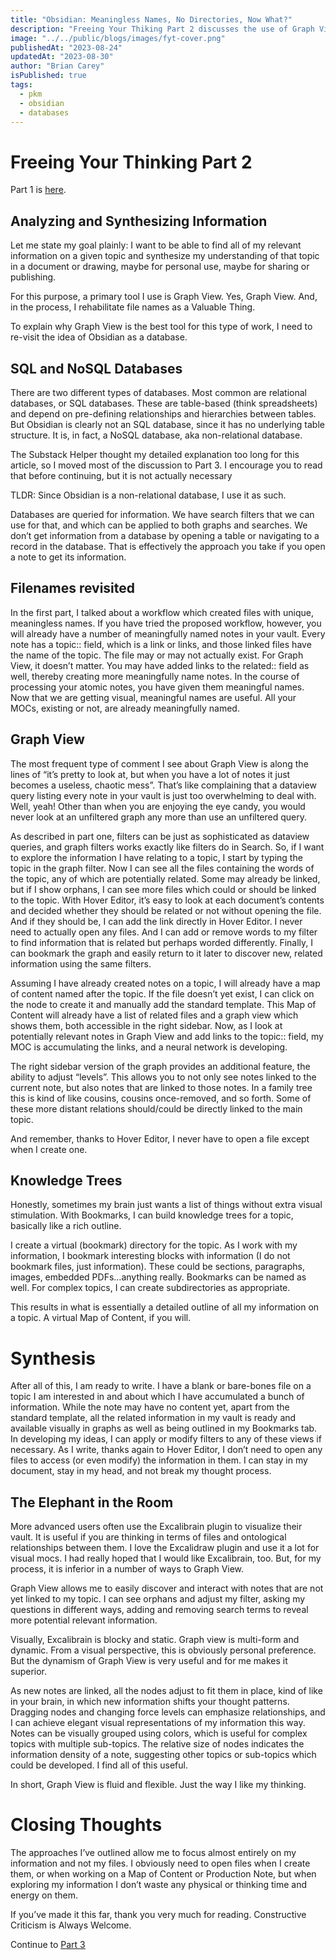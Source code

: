 ```yaml
---
title: "Obsidian: Meaningless Names, No Directories, Now What?"
description: "Freeing Your Thiking Part 2 discusses the use of Graph View and Bookmarks to discover and organize information in your vault"
image: "../../public/blogs/images/fyt-cover.png"
publishedAt: "2023-08-24"
updatedAt: "2023-08-30"
author: "Brian Carey"
isPublished: true
tags:
  - pkm
  - obsidian
  - databases
---
```


# Freeing Your Thinking Part 2

Part 1 is [here](http://biscotty.online/blogs/freeing-your-thinking-part-1).

## Analyzing and Synthesizing Information

Let me state my goal plainly: I want to be able to find all of my relevant information on a given topic and synthesize my understanding of that topic in a document or drawing, maybe for personal use, maybe for sharing or publishing.

For this purpose, a primary tool I use is Graph View. Yes, Graph View. And, in the process, I rehabilitate file names as a Valuable Thing.

To explain why Graph View is the best tool for this type of work, I need to re-visit the idea of Obsidian as a database.

## SQL and NoSQL Databases

There are two different types of databases. Most common are relational databases, or SQL databases. These are table-based (think spreadsheets) and depend on pre-defining relationships and hierarchies between tables. But Obsidian is clearly not an SQL database, since it has no underlying table structure. It is, in fact, a NoSQL database, aka non-relational database.

The Substack Helper thought my detailed explanation too long for this article, so I moved most of the discussion to Part 3. I encourage you to read that before continuing, but it is not actually necessary

TLDR: Since Obsidian is a non-relational database, I use it as such.

Databases are queried for information. We have search filters that we can use for that, and which can be applied to both graphs and searches. We don’t get information from a database by opening a table or navigating to a record in the database. That is effectively the approach you take if you open a note to get its information.

## Filenames revisited

In the first part, I talked about a workflow which created files with unique, meaningless names. If you have tried the proposed workflow, however, you will already have a number of meaningfully named notes in your vault. Every note has a topic:: field, which is a link or links, and those linked files have the name of the topic. The file may or may not actually exist. For Graph View, it doesn’t matter. You may have added links to the related:: field as well, thereby creating more meaningfully name notes. In the course of processing your atomic notes, you have given them meaningful names. Now that we are getting visual, meaningful names are useful. All your MOCs, existing or not, are already meaningfully named.

## Graph View

The most frequent type of comment I see about Graph View is along the lines of “it’s pretty to look at, but when you have a lot of notes it just becomes a useless, chaotic mess”. That’s like complaining that a dataview query listing every note in your vault is just too overwhelming to deal with. Well, yeah! Other than when you are enjoying the eye candy, you would never look at an unfiltered graph any more than use an unfiltered query.

As described in part one, filters can be just as sophisticated as dataview queries, and graph filters works exactly like filters do in Search. So, if I want to explore the information I have relating to a topic, I start by typing the topic in the graph filter. Now I can see all the files containing the words of the topic, any of which are potentially related. Some may already be linked, but if I show orphans, I can see more files which could or should be linked to the topic. With Hover Editor, it’s easy to look at each document’s contents and decided whether they should be related or not without opening the file. And if they should be, I can add the link directly in Hover Editor. I never need to actually open any files. And I can add or remove words to my filter to find information that is related but perhaps worded differently. Finally, I can bookmark the graph and easily return to it later to discover new, related information using the same filters.

Assuming I have already created notes on a topic, I will already have a map of content named after the topic. If the file doesn’t yet exist, I can click on the node to create it and manually add the standard template. This Map of Content will already have a list of related files and a graph view which shows them, both accessible in the right sidebar. Now, as I look at potentially relevant notes in Graph View and add links to the topic:: field, my MOC is accumulating the links, and a neural network is developing.

The right sidebar version of the graph provides an additional feature, the ability to adjust “levels”. This allows you to not only see notes linked to the current note, but also notes that are linked to those notes. In a family tree this is kind of like cousins, cousins once-removed, and so forth. Some of these more distant relations should/could be directly linked to the main topic.

And remember, thanks to Hover Editor, I never have to open a file except when I create one.

## Knowledge Trees

Honestly, sometimes my brain just wants a list of things without extra visual stimulation. With Bookmarks, I can build knowledge trees for a topic, basically like a rich outline.

I create a virtual (bookmark) directory for the topic. As I work with my information, I bookmark interesting blocks with information (I do not bookmark files, just information). These could be sections, paragraphs, images, embedded PDFs…anything really. Bookmarks can be named as well. For complex topics, I can create subdirectories as appropriate.

This results in what is essentially a detailed outline of all my information on a topic. A virtual Map of Content, if you will.

# Synthesis

After all of this, I am ready to write. I have a blank or bare-bones file on a topic I am interested in and about which I have accumulated a bunch of information. While the note may have no content yet, apart from the standard template, all the related information in my vault is ready and available visually in graphs as well as being outlined in my Bookmarks tab. In developing my ideas, I can apply or modify filters to any of these views if necessary. As I write, thanks again to Hover Editor, I don’t need to open any files to access (or even modify) the information in them. I can stay in my document, stay in my head, and not break my thought process.

## The Elephant in the Room

More advanced users often use the Excalibrain plugin to visualize their vault. It is useful if you are thinking in terms of files and ontological relationships between them. I love the Excalidraw plugin and use it a lot for visual mocs. I had really hoped that I would like Excalibrain, too. But, for my process, it is inferior in a number of ways to Graph View.

Graph View allows me to easily discover and interact with notes that are not yet linked to my topic. I can see orphans and adjust my filter, asking my questions in different ways, adding and removing search terms to reveal more potential relevant information.

Visually, Excalibrain is blocky and static. Graph view is multi-form and dynamic. From a visual perspective, this is obviously personal preference. But the dynamism of Graph View is very useful and for me makes it superior.

As new notes are linked, all the nodes adjust to fit them in place, kind of like in your brain, in which new information shifts your thought patterns. Dragging nodes and changing force levels can emphasize relationships, and I can achieve elegant visual representations of my information this way. Notes can be visually grouped using colors, which is useful for complex topics with multiple sub-topics. The relative size of nodes indicates the information density of a note, suggesting other topics or sub-topics which could be developed. I find all of this useful.

In short, Graph View is fluid and flexible. Just the way I like my thinking.

# Closing Thoughts

The approaches I’ve outlined allow me to focus almost entirely on my information and not my files. I obviously need to open files when I create them, or when working on a Map of Content or Production Note, but when exploring my information I don’t waste any physical or thinking time and energy on them.

If you’ve made it this far, thank you very much for reading. Constructive Criticism is Always Welcome.

Continue to [Part 3](http://biscotty.online/blogs/obsidian-no-sql-database)
